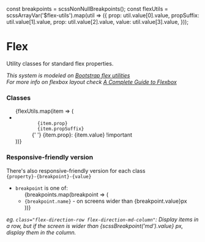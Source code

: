 const breakpoints = scssNonNullBreakpoints();
const flexUtils = scssArrayVar('$flex-utils').map(util => ({
  prop: util.value[0].value,
  propSuffix: util.value[1].value,
  prop: util.value[2].value,
  value: util.value[3].value,
}));

<Meta title="Guides/Developers/Flex" />

# Flex

Utility classes for standard flex properties.

_This system is modeled on [Bootstrap flex utilities](https://getbootstrap.com/docs/4.3/utilities/flex/)_<br/>
_For more info on flexbox layout check [A Complete Guide to Flexbox](https://css-tricks.com/snippets/css/a-guide-to-flexbox/)_

### Classes

<ul>
  {flexUtils.map(item => (
    <li key={item.prop + item.propSuffix}>
      <code>
        {item.prop}
        {item.propSuffix}
      </code>{' '}
      {item.prop}: {item.value} !important
    </li>
  ))}
</ul>

### Responsive-friendly version

There's also responsive-friendly version for each class<br/>
`{property}-{breakpoint}-{value}`

- `breakpoint` is one of:
  <ul>
    {breakpoints.map(breakpoint => (
      <li key={breakpoint.name} style={{ marginLeft: '12px' }}>
        <code>{breakpoint.name}</code> - on screens wider than {breakpoint.value}px
      </li>
    ))}
  </ul>

<p>
  <i>
    eg.
    <code>class="flex-direction-row flex-direction-md-column"</code>: Display items in a row, but if the screen is wider
    than
    <span> {scssBreakpoint('md').value}</span>
    px, display them in the column.
  </i>
</p>
